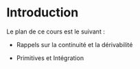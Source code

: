 # Introduction {#intro}

Le plan de ce cours est le suivant :

- Rappels sur la continuité et la dérivabilité

- Primitives et Intégration

